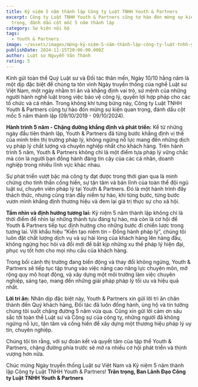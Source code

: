 ```yaml
---
title: Kỷ niệm 5 năm thành lập Công ty Luật TNHH Youth & Partners
excerpt: Công ty Luật TNHH Youth & Partners cũng tự hào đón mừng sự kiện quan
  trọng, đánh dấu cột mốc 5 năm thành lập
category: Sự kiện nội bộ
tags:
  - Youth & Partners
image: ~/assets/images/mừng-kỷ-niệm-5-năm-thành-lập-công-ty-luật-tnhh-youth-partners-chặng-đường-05-năm-phát-triển.jpg
publishDate: 2024-11-15T20:06:00.000Z
author: Luật sư Nguyễn Văn Thành
rating: 5
---
```


<YouTube id="_E1SH0gNmjg" />

Kính gửi toàn thể Quý Luật sư và Đối tác thân mến,
Ngày 10/10 hằng năm là một dịp đặc biệt để chúng ta tôn vinh Ngày truyền thống của nghề Luật sư Việt Nam, một ngày nhằm tri ân và khẳng định vai trò, sứ mệnh của những người hành nghề luật trong việc bảo vệ công lý, quyền lợi hợp pháp cho các tổ chức và cá nhân. Trong không khí tưng bừng này, Công ty Luật TNHH Youth & Partners cũng tự hào đón mừng sự kiện quan trọng, đánh dấu cột mốc 5 năm thành lập (09/10/2019 - 09/10/2024).

**Hành trình 5 năm - Chặng đường khẳng định và phát triển:**
Kể từ những ngày đầu tiên thành lập, Youth & Partners đã từng bước khẳng định vị thế của mình trên thị trường pháp lý, không ngừng nỗ lực mang đến những dịch vụ pháp lý chất lượng và chuyên nghiệp nhất cho khách hàng. Trên hành trình 5 năm, Youth & Partners không chỉ là một điểm tựa pháp lý vững chắc mà còn là người bạn đồng hành đáng tin cậy của các cá nhân, doanh nghiệp trong nhiều lĩnh vực khác nhau.

Sự phát triển vượt bậc mà công ty đạt được trong thời gian qua là minh chứng cho tinh thần cống hiến, sự tận tâm và bản lĩnh của toàn thể đội ngũ luật sư, chuyên viên pháp lý tại Youth & Partners. Đó là một hành trình đầy thách thức, nhưng cũng tràn đầy niềm tự hào, khi từng bước, từng bước vươn mình khẳng định thương hiệu và đem lại giá trị thực sự cho xã hội.

**Tầm nhìn và định hướng tương lai:**
Kỷ niệm 5 năm thành lập không chỉ là thời điểm để nhìn lại những thành tựu đáng tự hào, mà còn là cơ hội để Youth & Partners tiếp tục định hướng cho những bước đi chiến lược trong tương lai. Với khẩu hiệu “Kiến tạo niềm tin – Đồng hành pháp lý”, chúng tôi luôn đặt chất lượng dịch vụ và sự hài lòng của khách hàng lên hàng đầu, không ngừng học hỏi và đổi mới để bắt kịp những xu thế pháp lý hiện đại, phục vụ tốt hơn cho mọi nhu cầu của khách hàng.

Trong bối cảnh thị trường đang biến động và thay đổi không ngừng, Youth & Partners sẽ tiếp tục tập trung vào việc nâng cao năng lực chuyên môn, mở rộng quy mô hoạt động, và xây dựng một môi trường làm việc chuyên nghiệp, sáng tạo, mang đến những giải pháp pháp lý tối ưu và hiệu quả nhất.

**Lời tri ân:**
Nhân dịp đặc biệt này, Youth & Partners xin gửi lời tri ân chân thành đến Quý khách hàng, Đối tác đã luôn đồng hành, ủng hộ và tin tưởng chúng tôi suốt chặng đường 5 năm vừa qua. Cũng xin gửi lời cảm ơn sâu sắc tới toàn thể Luật sư và Cộng sự của công ty, những người đã không ngừng nỗ lực, tận tâm và cống hiến để xây dựng một thương hiệu pháp lý uy tín, chuyên nghiệp.

Chúng tôi tin rằng, với sự đoàn kết và quyết tâm của tập thể Youth & Partners, chặng đường phía trước sẽ mở ra nhiều cơ hội phát triển và thịnh vượng hơn nữa.

Chúc mừng Ngày truyền thống Luật sư Việt Nam và Kỷ niệm 5 năm thành lập Công ty Luật TNHH Youth & Partners!
**Trân trọng,
Ban Lãnh Đạo Công ty Luật TNHH Youth & Partners**

